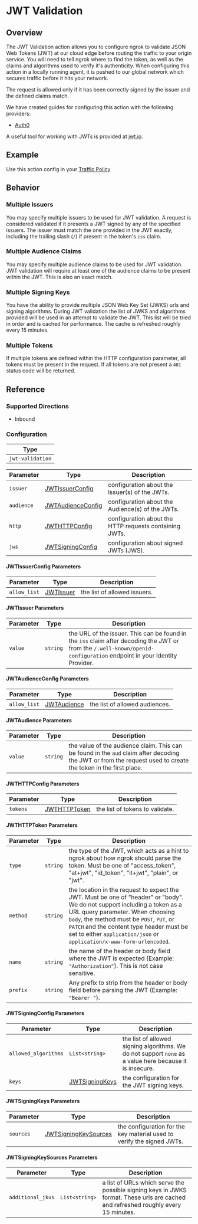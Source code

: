 
# JWT Validation

## Overview

The JWT Validation action allows you to configure ngrok to validate JSON Web Tokens (JWT) at our cloud edge before routing the traffic to your origin service. You will need to tell ngrok where to find the token, as well as the claims and algorithms used to verify it's authenticity. When configuring this action in a locally running agent, it is pushed to our global network which secures traffic before it hits your network.

The request is allowed only if it has been correctly signed by the issuer and the defined claims
match.

We have created guides for configuring this action with the following providers:

- [Auth0](/docs/integrations/auth0/jwt-action/)

A useful tool for working with JWTs is provided at [jwt.io](https://jwt.io).

## Example

Use this action config in your [Traffic Policy](/docs/http/traffic-policy/index.mdx)

<ExampleHTTP />

## Behavior

### Multiple Issuers

You may specify multiple issuers to be used for JWT validation. A request is considered
validated if it presents a JWT signed by any of the specified issuers. The issuer must match the one
provided in the JWT exactly, including the trailing slash (`/`) if present in the token's `iss` claim.

### Multiple Audience Claims

You may specify multiple audience claims to be used for JWT validation. JWT validation
will require at least one of the audience claims to be present within the JWT. This is also
an exact match.

### Multiple Signing Keys

You have the ability to provide multiple JSON Web Key Set (JWKS) urls and signing algorithms. During JWT
validation the list of JWKS and algorithms provided will be used in an attempt to validate
the JWT. This list will be tried in order and is cached for performance. The cache is refreshed roughly every 15 minutes.

### Multiple Tokens

If multiple tokens are defined within the HTTP configuration parameter, all tokens must be
present in the request. If all tokens are not present a `401` status code will be returned.

## Reference

### Supported Directions

- Inbound

### Configuration

| Type             |
| ---------------- |
| `jwt-validation` |

| Parameter  | Type                                               | Description                                            |
| ---------- | -------------------------------------------------- | ------------------------------------------------------ |
| `issuer`   | [JWTIssuerConfig](#jwtissuerconfig-parameters)     | configuration about the Issuer(s) of the JWTs.         |
| `audience` | [JWTAudienceConfig](#jwtaudienceconfig-parameters) | configuration about the Audience(s) of the JWTs.       |
| `http`     | [JWTHTTPConfig](#jwthttpconfig-parameters)         | configuration about the HTTP requests containing JWTs. |
| `jws`      | [JWTSigningConfig](#jwtsigningconfig-parameters)   | configuration about signed JWTs (JWS).                 |

#### JWTIssuerConfig Parameters

| Parameter    | Type                               | Description                  |
| ------------ | ---------------------------------- | ---------------------------- |
| `allow_list` | [JWTIssuer](#jwtissuer-parameters) | the list of allowed issuers. |

#### JWTIssuer Parameters

| Parameter | Type     | Description                                                                                                                                                            |
| --------- | -------- | ---------------------------------------------------------------------------------------------------------------------------------------------------------------------- |
| `value`   | `string` | the URL of the issuer. This can be found in the `iss` claim after decoding the JWT or from the `/.well-known/openid-configuration` endpoint in your Identity Provider. |

#### JWTAudienceConfig Parameters

| Parameter    | Type                                   | Description                    |
| ------------ | -------------------------------------- | ------------------------------ |
| `allow_list` | [JWTAudience](#jwtaudience-parameters) | the list of allowed audiences. |

#### JWTAudience Parameters

| Parameter | Type     | Description                                                                                                                                                   |
| --------- | -------- | ------------------------------------------------------------------------------------------------------------------------------------------------------------- |
| `value`   | `string` | the value of the audience claim. This can be found in the `aud` claim after decoding the JWT or from the request used to create the token in the first place. |

#### JWTHTTPConfig Parameters

| Parameter | Type                                     | Description                     |
| --------- | ---------------------------------------- | ------------------------------- |
| `tokens`  | [JWTHTTPToken](#jwthttptoken-parameters) | the list of tokens to validate. |

#### JWTHTTPToken Parameters

| Parameter | Type     | Description                                                                                                                                                                                                                                                                                                                     |
| --------- | -------- | ------------------------------------------------------------------------------------------------------------------------------------------------------------------------------------------------------------------------------------------------------------------------------------------------------------------------------- |
| `type`    | `string` | the type of the JWT, which acts as a hint to ngrok about how ngrok should parse the token. Must be one of "access_token", "at+jwt", "id_token", "it+jwt", "plain", or "jwt".                                                                                                                                                    |
| `method`  | `string` | the location in the request to expect the JWT. Must be one of "header" or "body". We do not support including a token as a URL query parameter. When choosing `body`, the method must be `POST`, `PUT`, or `PATCH` and the content type header must be set to either `application/json` or `application/x-www-form-urlencoded`. |
| `name`    | `string` | the name of the header or body field where the JWT is expected (Example: `"Authorization"`). This is not case sensitive.                                                                                                                                                                                                        |
| `prefix`  | `string` | Any prefix to strip from the header or body field before parsing the JWT (Example: `"Bearer "`).                                                                                                                                                                                                                                |

#### JWTSigningConfig Parameters

| Parameter            | Type                                         | Description                                                                                              |
| -------------------- | -------------------------------------------- | -------------------------------------------------------------------------------------------------------- |
| `allowed_algorithms` | `List<string>`                               | the list of allowed signing algorithms. We do not support `none` as a value here because it is insecure. |
| `keys`               | [JWTSigningKeys](#jwtsigningkeys-parameters) | the configuration for the JWT signing keys.                                                              |

#### JWTSigningKeys Parameters

| Parameter | Type                                                     | Description                                                            |
| --------- | -------------------------------------------------------- | ---------------------------------------------------------------------- |
| `sources` | [JWTSigningKeySources](#jwtsigningkeysources-parameters) | the configuration for the key material used to verify the signed JWTs. |

#### JWTSigningKeySources Parameters

| Parameter         | Type           | Description                                                                                                                        |
| ----------------- | -------------- | ---------------------------------------------------------------------------------------------------------------------------------- |
| `additional_jkus` | `List<string>` | a list of URLs which serve the possible signing keys in JWKS format. These urls are cached and refreshed roughly every 15 minutes. |
